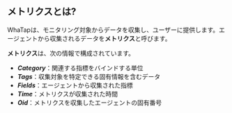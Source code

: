 ## メトリクスとは?

WhaTapは、モニタリング対象からデータを収集し、ユーザーに提供します。エージェントから収集されるデータを**メトリクス**と呼びます。 

<ImgLang img='metrics-overview.png' desc=''/>

**メトリクス**は、次の情報で構成されています。

-   **_Category_**：関連する指標をバインドする単位
-   **_Tags_**：収集対象を特定できる固有情報を含むデータ
-   **_Fields_**：エージェントから収集された指標
-   **_Time_**：メトリクスが収集された時間
-   **_Oid_**：メトリクスを収集したエージェントの固有番号
